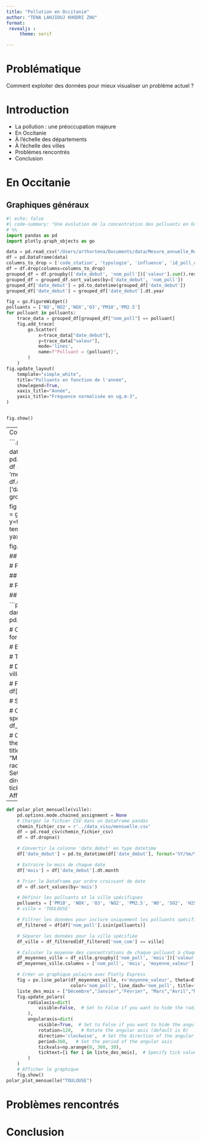 ```yaml
---
title: "Pollution en Occitanie"
author: "TENA LAHJIOUJ KHODRI ZHU"
format: 
 revealjs :
     theme: serif

---
```


# Problématique 
Comment exploiter des données pour mieux visualiser un problème actuel ?

# Introduction 
::: {.incremental}
- La pollution : une préoccupation majeure
- En Occitanie
- À l'échelle des départements
- À l'échelle des villes 
- Problèmes rencontrés 
- Conclusion
:::
# En Occitanie 
## Graphiques généraux 
```python
#| echo: false
#| code-summary: "Une évolution de la concentration des polluants en Occitanie"
# %%
import pandas as pd
import plotly.graph_objects as go

data = pd.read_csv("/Users/arthurtena/Documents/data/Mesure_annuelle_Region_Occitanie_Polluants_Principaux.csv")
df = pd.DataFrame(data)
columns_to_drop = ['code_station', 'typologie', 'influence', 'id_poll_ue', 'unite', 'metrique', 'date_fin', 'statut_valid']
df = df.drop(columns=columns_to_drop)
grouped_df = df.groupby(['date_debut', 'nom_poll'])['valeur'].sum().reset_index()
grouped_df = grouped_df.sort_values(by=['date_debut', 'nom_poll'])
grouped_df['date_debut'] = pd.to_datetime(grouped_df['date_debut'])
grouped_df['date_debut'] = grouped_df['date_debut'].dt.year

fig = go.FigureWidget()
polluants = ['NO','NO2','NOX','O3','PM10','PM2.5']
for polluant in polluants:
    trace_data = grouped_df[grouped_df["nom_poll"] == polluant]
    fig.add_trace(
        go.Scatter(
            x=trace_data["date_debut"],
            y=trace_data["valeur"],
            mode='lines',
            name=f"Polluant = {polluant}",
        )
    )
fig.update_layout(
    template="simple_white",
    title="Polluants en fonction de l'année",
    showlegend=True,
    xaxis_title="Année",
    yaxis_title="Fréquence normalisée en ug.m-3",
)


fig.show()
```

---
Comment nous y sommes parvenue ?

```.python
#| echo: true
# %%
import pandas as pd
import plotly.graph_objects as go

data = pd.read_csv("/Users/arthurtena/Documents/data/Mesure_annuelle_Region_Occitanie_Polluants_Principaux.csv")
df = pd.DataFrame(data)
columns_to_drop = ['code_station', 'typologie', 'influence', 'id_poll_ue', 'unite', 'metrique', 'date_fin', 'statut_valid']
df = df.drop(columns=columns_to_drop)
grouped_df = df.groupby(['date_debut', 'nom_poll'])['valeur'].sum().reset_index()
grouped_df = grouped_df.sort_values(by=['date_debut', 'nom_poll'])
grouped_df['date_debut'] = pd.to_datetime(grouped_df['date_debut'])
grouped_df['date_debut'] = grouped_df['date_debut'].dt.year

fig = go.FigureWidget()
polluants = sorted(grouped_df["nom_poll"].unique())
for polluant in polluants:
    trace_data = grouped_df[grouped_df["nom_poll"] == polluant]
    fig.add_trace(
        go.Scatter(
            x=trace_data["date_debut"],
            y=trace_data["valeur"],
            mode='lines',
            name=f"Polluant = {polluant}",
        )
    )
fig.update_layout(
    template="simple_white",
    title="Polluants en fonction de l'année",
    showlegend=True,
    xaxis_title="Polluants",
    yaxis_title="Fréquence normalisée",
)


fig.show()
```

## Carte 

# Par département 
On va prendre l'exemple de la Haute-Garonne 

## Haute-Garonne 




# Par ville 

## Toulouse

```python
def polar_plot_mensuelle(ville):  
    pd.options.mode.chained_assignment = None
    # Chargez le fichier CSV dans un DataFrame pandas
    chemin_fichier_csv = r'../data_visu/mensuelle.csv'
    df = pd.read_csv(chemin_fichier_csv)
    df = df.dropna()

    # Convertir la colonne 'date_debut' en type datetime
    df['date_debut'] = pd.to_datetime(df['date_debut'], format='%Y/%m/%d %H:%M:%S%z')

    # Extraire le mois de chaque date
    df['mois'] = df['date_debut'].dt.month

    # Trier le DataFrame par ordre croissant de date
    df = df.sort_values(by='mois')

    # Définir les polluants et la ville spécifiques
    polluants = ['PM10', 'NOX', 'O3', 'NO2', 'PM2.5', 'NO', 'SO2', 'H2S'] 
    # ville = 'TOULOUSE' 

    # Filtrer les données pour inclure uniquement les polluants spécifiés
    df_filtered = df[df['nom_poll'].isin(polluants)]

    # Séparer les données pour la ville spécifiée
    df_ville = df_filtered[df_filtered['nom_com'] == ville]

    # Calculer la moyenne des concentrations de chaque polluant à chaque heure de la journée pour la ville spécifiée
    df_moyennes_ville = df_ville.groupby(['nom_poll', 'mois'])['valeur'].mean().reset_index()
    df_moyennes_ville.columns = ['nom_poll', 'mois', 'moyenne_valeur']

    # Créer un graphique polaire avec Plotly Express
    fig = px.line_polar(df_moyennes_ville, r='moyenne_valeur', theta=df_moyennes_ville['mois']*(360//12), line_close=True,
                        color='nom_poll', line_dash='nom_poll', title=f'Évolution des polluants par mois de la région {ville}')
    liste_des_mois = ["Décembre","Janvier","Février", "Mars","Avril","Mai","Juin","Juillet","Août","Septembre","Octobre","Novembre"]
    fig.update_polars(
        radialaxis=dict(
            visible=False,  # Set to False if you want to hide the radial axis
        ),
        angularaxis=dict(
            visible=True,  # Set to False if you want to hide the angular axis
            rotation=120,   # Rotate the angular axis (default is 0)
            direction='clockwise',  # Set the direction of the angular axis
            period=360,   # Set the period of the angular axis
            tickvals=np.arange(0, 360, 30),
            ticktext=[i for i in liste_des_mois],  # Specify tick values on the angular axis
        )
    )
    # Afficher le graphique
    fig.show()
```

--- 

```python
def polar_plot_mensuelle(ville):  
    pd.options.mode.chained_assignment = None
    # Chargez le fichier CSV dans un DataFrame pandas
    chemin_fichier_csv = r'../data_visu/mensuelle.csv'
    df = pd.read_csv(chemin_fichier_csv)
    df = df.dropna()

    # Convertir la colonne 'date_debut' en type datetime
    df['date_debut'] = pd.to_datetime(df['date_debut'], format='%Y/%m/%d %H:%M:%S%z')

    # Extraire le mois de chaque date
    df['mois'] = df['date_debut'].dt.month

    # Trier le DataFrame par ordre croissant de date
    df = df.sort_values(by='mois')

    # Définir les polluants et la ville spécifiques
    polluants = ['PM10', 'NOX', 'O3', 'NO2', 'PM2.5', 'NO', 'SO2', 'H2S'] 
    # ville = 'TOULOUSE' 

    # Filtrer les données pour inclure uniquement les polluants spécifiés
    df_filtered = df[df['nom_poll'].isin(polluants)]

    # Séparer les données pour la ville spécifiée
    df_ville = df_filtered[df_filtered['nom_com'] == ville]

    # Calculer la moyenne des concentrations de chaque polluant à chaque heure de la journée pour la ville spécifiée
    df_moyennes_ville = df_ville.groupby(['nom_poll', 'mois'])['valeur'].mean().reset_index()
    df_moyennes_ville.columns = ['nom_poll', 'mois', 'moyenne_valeur']

    # Créer un graphique polaire avec Plotly Express
    fig = px.line_polar(df_moyennes_ville, r='moyenne_valeur', theta=df_moyennes_ville['mois']*(360//12), line_close=True,
                        color='nom_poll', line_dash='nom_poll', title=f'Évolution des polluants par mois de la région {ville}')
    liste_des_mois = ["Décembre","Janvier","Février", "Mars","Avril","Mai","Juin","Juillet","Août","Septembre","Octobre","Novembre"]
    fig.update_polars(
        radialaxis=dict(
            visible=False,  # Set to False if you want to hide the radial axis
        ),
        angularaxis=dict(
            visible=True,  # Set to False if you want to hide the angular axis
            rotation=120,   # Rotate the angular axis (default is 0)
            direction='clockwise',  # Set the direction of the angular axis
            period=360,   # Set the period of the angular axis
            tickvals=np.arange(0, 360, 30),
            ticktext=[i for i in liste_des_mois],  # Specify tick values on the angular axis
        )
    )
    # Afficher le graphique
    fig.show()
polar_plot_mensuelle("TOULOUSE")
```

# Problèmes rencontrés 

# Conclusion 
